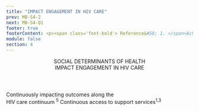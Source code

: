 ```yaml
---
title: "IMPACT ENGAGEMENT IN HIV CARE"
prev: MB-S4-2
next: MB-S4-Q1
footer: true
footerContent: <p><span class='font-bold'> Reference&#58; 1. </span>Achieving Together&#58; A Plan to End the HIV Epidemic in Texas. A Status-Neutral Approach&#58; Achieving Together to End the HIV Epidemic. June 18, 2020. Accessed May 19, 2022. https://achievingtogethertx.org/wp-content/uploads/2020/11/Status-Neutral-White-Paper_06182020.pdf <b>2.</b> Myers JE, Braunstein SL, Xia Q, et al. Redefining prevention and care&#58; a status-neutral approach to HIV. Open Forum Infect Dis. 2018;5(6):ofy097. doi:10.1093/ofid/ofy097 <b>3.</b> Ford MA, Spicer CM. Committee on Review Data Systems for Monitoring HIV Care; Institute of Medicine, eds. Monitoring HIV Care in the United States&#58; Indicators and Data Systems. Washington (DC)&#58; National Academies Press (US); March 15, 2012. <b>4.</b> Healthy People 2030&#58; U.S. Department of Health and Human Services, Office of Disease Prevention and Health Promotion. Accessed May 20, 2022. https://health.gov/healthypeople/priority-areas/social-determinants-health 5. Abgrall S, Del Amo J. Effect of sociodemographic factors on survival of people living with HIV. Curr Opin HIV AIDS. 2016;11(5):501-506. doi:10.1097/COH.0000000000000301</p>
module: false
section: 4
---
```


<Header>
  SOCIAL DETERMINANTS OF HEALTH <br />
  <span className="text-red">IMPACT ENGAGEMENT IN HIV CARE</span>
</Header>
<PotatoLayout className="flex-col mt-2 2xl:mt-8 justify-center items-center text-center text-sm 2xl:text-lg font-medium font-sans text-[#707070]">
  Continuously impacting outcomes along the <br /> HIV care continuum
  <sup>5</sup>
</PotatoLayout>
<PotatoLayout class="flex justify-center items-center">
  <HivChart varient3 />
  <Pic
    src="/home.png"
    className="h-[200px] w-[280px] 2xl:h-[408px] 2xl:w-[590px]"
    alt="hiv-chart-3"
  />
</PotatoLayout>
<PotatoLayout className="flex-col mt-2 2xl:mt-8 justify-center items-center text-center text-base 2xl:text-lg font-sans text-[#707070]">
  Continuous access to support services<sup>1,3</sup>
</PotatoLayout>

